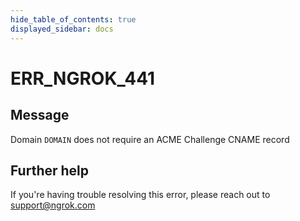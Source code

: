 ```yaml
---
hide_table_of_contents: true
displayed_sidebar: docs
---
```



# ERR_NGROK_441

## Message

Domain `DOMAIN` does not require an ACME Challenge CNAME record

<ErrorDetails error="err_ngrok_441" />

## Further help

If you're having trouble resolving this error, please reach out to [support@ngrok.com](mailto:support@ngrok.com?subject=Help%20with%20ERR_NGROK_441)
